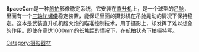{{expand|time=2011-04-12T09:07:19+00:00}}
{{unreferenced|time=2011-04-12T09:07:19+00:00}}
'''SpaceCam'''是一种[[航拍|航拍]]影像稳定系统，它安装在[[直升机|直升机]]上，是一个球型的[[吊舱|吊舱]]，里面有一个[[陀螺儀|三轴陀螺儀]]稳定装置，能保证里面的摄影机在吊舱晃动的情况下保持稳定。这本是武装直升机机腹火炮的瞄准控制技术，用于摄影上，却发挥了难以想象的作用。即使在高达1000mm的长[[焦距|焦距]]的情况下，在航拍状态下拍摄[[特写|特写]]。

{{攝影小作品}}

[[Category:摄影器材|Category:摄影器材]]